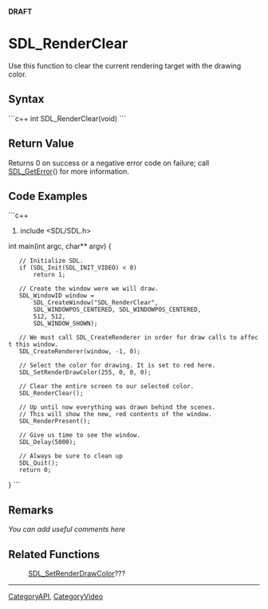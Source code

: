 <!-- pragma section-numbers off -->
<!-- pragma disable-camelcase -->
'''DRAFT'''

= SDL_RenderClear =
Use this function to clear the current rendering target with the drawing color.


== Syntax ==
```c++
int SDL_RenderClear(void)
```

== Return Value ==
Returns 0 on success or a negative error code on failure; call [[SDL_GetError]]() for more information.

== Code Examples ==
```c++
#include <SDL/SDL.h>

int main(int argc, char** argv)
{
	// Initialize SDL.
	if (SDL_Init(SDL_INIT_VIDEO) < 0)
		return 1;
	
	// Create the window were we will draw.
	SDL_WindowID window = 
		SDL_CreateWindow("SDL_RenderClear",
		SDL_WINDOWPOS_CENTERED, SDL_WINDOWPOS_CENTERED,
		512, 512,
		SDL_WINDOW_SHOWN);
	
	// We must call SDL_CreateRenderer in order for draw calls to affect this window.
	SDL_CreateRenderer(window, -1, 0);
	
	// Select the color for drawing. It is set to red here.
	SDL_SetRenderDrawColor(255, 0, 0, 0);
	
	// Clear the entire screen to our selected color.
	SDL_RenderClear();
	
	// Up until now everything was drawn behind the scenes.
	// This will show the new, red contents of the window.
	SDL_RenderPresent();
	
	// Give us time to see the window.
	SDL_Delay(5000);
	
	// Always be sure to clean up
	SDL_Quit();
	return 0;
}
```

== Remarks ==
''You can add useful comments here''

== Related Functions ==
:[[SDL_SetRenderDrawColor]]???

----
[[CategoryAPI]], [[CategoryVideo]]
